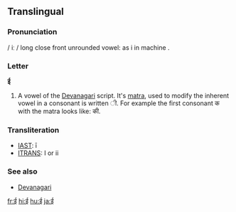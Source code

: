 ==Translingual==

===Pronunciation===
/ iː /  long close front unrounded vowel: as i in machine .

===Letter===
'''ई'''

# A vowel of the [[Devanagari]] script.  It's [[matra]], used to modify the inherent vowel in a consonant is written &#x0940;.  For example the first consonant क with the matra looks like: की.

===Transliteration===
{{rfc-header|Transliteration}}
*[[w:IAST|IAST]]: ī
*[[w:ITRANS|ITRANS]]: I or ii

===See also===
*[[w:Devanagari|Devanagari]]

[[fr:ई]]
[[hi:ई]]
[[hu:ई]]
[[ja:ई]]